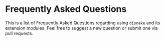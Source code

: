 # Frequently Asked Questions

This is a list of Frequently Asked Questions regarding using `disnake` and its extension modules. Feel free to suggest a
new question or submit one via pull requests.
